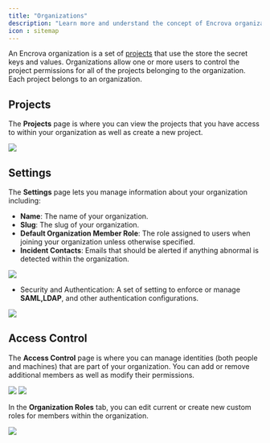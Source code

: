 ```yaml
---
title: "Organizations"
description: "Learn more and understand the concept of Encrova organizations."
icon : sitemap
---
```


An Encrova organization is a set of [projects](./project) that use the store the secret keys and values. Organizations allow one or more users to control the project permissions for all of the projects belonging to the organization. Each project belongs to an organization.

## Projects

The **Projects** page is where you can view the projects that you have access to within your organization
as well as create a new project.

<Frame>
    <img src="/images/org_console.png" />
</Frame>

## Settings

The **Settings** page lets you manage information about your organization including:

- **Name**: The name of your organization.
- **Slug**: The slug of your organization.
- **Default Organization Member Role**: The role assigned to users when joining your organization unless otherwise specified.
- **Incident Contacts**: Emails that should be alerted if anything abnormal is detected within the organization.

<Frame>
    <img src="/images/org_settings.png" />
</Frame>



- Security and Authentication: A set of setting to enforce or manage <b>SAML,LDAP</b>, and other authentication configurations.

<Frame>
    <img src="/images/org_auth.png" />
</Frame>

## Access Control

The **Access Control** page is where you can manage identities (both people and machines) that are part of your organization.
You can add or remove additional members as well as modify their permissions.

<Frame>
    <img src="/images/org_access_control.png" />
</Frame>

<Frame>
    <img src="/images/org_identities.png" />
</Frame>

In the **Organization Roles** tab, you can edit current or create new custom roles for members within the organization.

<Frame>
    <img src="/images/org_roles.png" />
</Frame>

